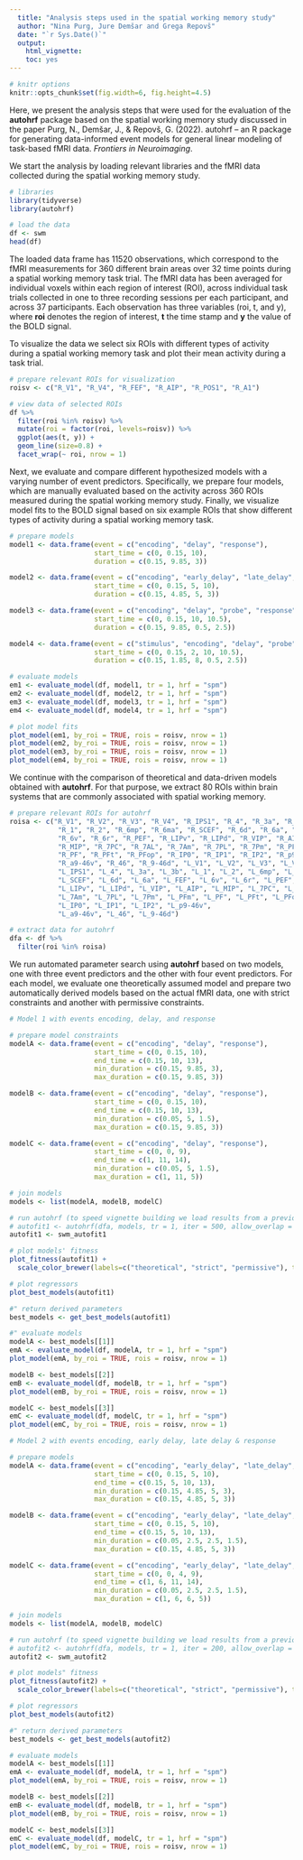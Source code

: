 ```yaml
---
  title: "Analysis steps used in the spatial working memory study"
  author: "Nina Purg, Jure Demšar and Grega Repovš"
  date: "`r Sys.Date()`"
  output:
    html_vignette:
    toc: yes
---
```

  
<!--
  %\VignetteEngine{knitr::rmarkdown}
  %\VignetteEncoding{UTF-8}
  %\VignetteIndexEntry{Analysis steps used in the spatial working memory study}
-->
  
```r
# knitr options
knitr::opts_chunk$set(fig.width=6, fig.height=4.5)
```

Here, we present the analysis steps that were used for the evaluation of the **autohrf** package based on the spatial working memory study discussed in the paper Purg, N., Demšar, J., & Repovš, G. (2022). autohrf – an R package for generating data-informed event models for general linear modeling of task-based fMRI data. *Frontiers in Neuroimaging*.

We start the analysis by loading relevant libraries and the fMRI data collected during the spatial working memory study.

```r
# libraries
library(tidyverse)
library(autohrf)

# load the data
df <- swm
head(df)
```

The loaded data frame has 11520 observations, which correspond to the fMRI measurements for 360 different brain areas over 32 time points during a spatial working memory task trial. The fMRI data has been averaged for individual voxels within each region of interest (ROI), across individual task trials collected in one to three recording sessions per each participant, and across 37 participants. Each observation has three variables (roi, t, and y), where **roi** denotes the region of interest, **t** the time stamp and **y** the value of the BOLD signal. 

To visualize the data we select six ROIs with different types of activity during a spatial working memory task and plot their mean activity during a task trial.

```r
# prepare relevant ROIs for visualization
roisv <- c("R_V1", "R_V4", "R_FEF", "R_AIP", "R_POS1", "R_A1")

# view data of selected ROIs
df %>% 
  filter(roi %in% roisv) %>%
  mutate(roi = factor(roi, levels=roisv)) %>%
  ggplot(aes(t, y)) + 
  geom_line(size=0.8) +
  facet_wrap(~ roi, nrow = 1)
```

Next, we evaluate and compare different hypothesized models with a varying number of event predictors. Specifically, we prepare four models, which are manually evaluated based on the activity across 360 ROIs measured during the spatial working memory study. Finally, we visualize model fits to the BOLD signal based on six example ROIs that show different types of activity during a spatial working memory task.

```r
# prepare models
model1 <- data.frame(event = c("encoding", "delay", "response"),
                     start_time = c(0, 0.15, 10),
                     duration = c(0.15, 9.85, 3))

model2 <- data.frame(event = c("encoding", "early_delay", "late_delay", "response"),
                     start_time = c(0, 0.15, 5, 10),
                     duration = c(0.15, 4.85, 5, 3))

model3 <- data.frame(event = c("encoding", "delay", "probe", "response"),
                     start_time = c(0, 0.15, 10, 10.5),
                     duration = c(0.15, 9.85, 0.5, 2.5))

model4 <- data.frame(event = c("stimulus", "encoding", "delay", "probe", "response"),
                     start_time = c(0, 0.15, 2, 10, 10.5),
                     duration = c(0.15, 1.85, 8, 0.5, 2.5))

# evaluate models
em1 <- evaluate_model(df, model1, tr = 1, hrf = "spm")
em2 <- evaluate_model(df, model2, tr = 1, hrf = "spm")
em3 <- evaluate_model(df, model3, tr = 1, hrf = "spm")
em4 <- evaluate_model(df, model4, tr = 1, hrf = "spm")

# plot model fits
plot_model(em1, by_roi = TRUE, rois = roisv, nrow = 1)
plot_model(em2, by_roi = TRUE, rois = roisv, nrow = 1)
plot_model(em3, by_roi = TRUE, rois = roisv, nrow = 1)
plot_model(em4, by_roi = TRUE, rois = roisv, nrow = 1)
```

We continue with the comparison of theoretical and data-driven models obtained with **autohrf**. For that purpose, we extract 80 ROIs within brain systems that are commonly associated with spatial working memory.

```r
# prepare relevant ROIs for autohrf
roisa <- c("R_V1", "R_V2", "R_V3", "R_V4", "R_IPS1", "R_4", "R_3a", "R_3b", 
            "R_1", "R_2", "R_6mp", "R_6ma", "R_SCEF", "R_6d", "R_6a", "R_FEF",
            "R_6v", "R_6r", "R_PEF", "R_LIPv", "R_LIPd", "R_VIP", "R_AIP", 
            "R_MIP", "R_7PC", "R_7AL", "R_7Am", "R_7PL", "R_7Pm", "R_PFm", 
            "R_PF", "R_PFt", "R_PFop", "R_IP0", "R_IP1", "R_IP2", "R_p9-46v", 
            "R_a9-46v", "R_46", "R_9-46d", "L_V1", "L_V2", "L_V3", "L_V4", 
            "L_IPS1", "L_4", "L_3a", "L_3b", "L_1", "L_2", "L_6mp", "L_6ma", 
            "L_SCEF", "L_6d", "L_6a", "L_FEF", "L_6v", "L_6r", "L_PEF", 
            "L_LIPv", "L_LIPd", "L_VIP", "L_AIP", "L_MIP", "L_7PC", "L_7AL", 
            "L_7Am", "L_7PL", "L_7Pm", "L_PFm", "L_PF", "L_PFt", "L_PFop", 
            "L_IP0", "L_IP1", "L_IP2", "L_p9-46v",  
            "L_a9-46v", "L_46", "L_9-46d")

# extract data for autohrf
dfa <- df %>%
  filter(roi %in% roisa)
```

We run automated parameter search using **autohrf** based on two models, one with three event predictors and the other with four event predictors. For each model, we evaluate one theoretically assumed model and prepare two automatically derived models based on the actual fMRI data, one with strict constraints and another with permissive constraints.

```r
# Model 1 with events encoding, delay, and response

# prepare model constraints
modelA <- data.frame(event = c("encoding", "delay", "response"),
                     start_time = c(0, 0.15, 10),
                     end_time = c(0.15, 10, 13),
                     min_duration = c(0.15, 9.85, 3),
                     max_duration = c(0.15, 9.85, 3))

modelB <- data.frame(event = c("encoding", "delay", "response"),
                     start_time = c(0, 0.15, 10),
                     end_time = c(0.15, 10, 13),
                     min_duration = c(0.05, 5, 1.5),
                     max_duration = c(0.15, 9.85, 3))

modelC <- data.frame(event = c("encoding", "delay", "response"),
                     start_time = c(0, 0, 9),
                     end_time = c(1, 11, 14),
                     min_duration = c(0.05, 5, 1.5),
                     max_duration = c(1, 11, 5))

# join models
models <- list(modelA, modelB, modelC)

# run autohrf (to speed vignette building we load results from a previous autohrf run)
# autofit1 <- autohrf(dfa, models, tr = 1, iter = 500, allow_overlap = TRUE)
autofit1 <- swm_autofit1

# plot models' fitness
plot_fitness(autofit1) +
  scale_color_brewer(labels=c("theoretical", "strict", "permissive"), type = "qual", palette = "Set1")

# plot regressors
plot_best_models(autofit1)

#" return derived parameters
best_models <- get_best_models(autofit1)

#" evaluate models
modelA <- best_models[[1]]
emA <- evaluate_model(df, modelA, tr = 1, hrf = "spm")
plot_model(emA, by_roi = TRUE, rois = roisv, nrow = 1)

modelB <- best_models[[2]]
emB <- evaluate_model(df, modelB, tr = 1, hrf = "spm")
plot_model(emB, by_roi = TRUE, rois = roisv, nrow = 1)

modelC <- best_models[[3]]
emC <- evaluate_model(df, modelC, tr = 1, hrf = "spm")
plot_model(emC, by_roi = TRUE, rois = roisv, nrow = 1)

# Model 2 with events encoding, early delay, late delay & response

# prepare models
modelA <- data.frame(event = c("encoding", "early_delay", "late_delay", "response"),
                     start_time = c(0, 0.15, 5, 10),
                     end_time = c(0.15, 5, 10, 13),
                     min_duration = c(0.15, 4.85, 5, 3),
                     max_duration = c(0.15, 4.85, 5, 3))

modelB <- data.frame(event = c("encoding", "early_delay", "late_delay", "response"),
                     start_time = c(0, 0.15, 5, 10),
                     end_time = c(0.15, 5, 10, 13),
                     min_duration = c(0.05, 2.5, 2.5, 1.5),
                     max_duration = c(0.15, 4.85, 5, 3))

modelC <- data.frame(event = c("encoding", "early_delay", "late_delay", "response"),
                     start_time = c(0, 0, 4, 9),
                     end_time = c(1, 6, 11, 14),
                     min_duration = c(0.05, 2.5, 2.5, 1.5),
                     max_duration = c(1, 6, 6, 5))

# join models
models <- list(modelA, modelB, modelC)

# run autohrf (to speed vignette building we load results from a previous autohrf run)
# autofit2 <- autohrf(dfa, models, tr = 1, iter = 200, allow_overlap = TRUE)
autofit2 <- swm_autofit2

# plot models" fitness
plot_fitness(autofit2) +
  scale_color_brewer(labels=c("theoretical", "strict", "permissive"), type = "qual", palette = "Set1")

# plot regressors
plot_best_models(autofit2)

#" return derived parameters
best_models <- get_best_models(autofit2)

# evaluate models
modelA <- best_models[[1]]
emA <- evaluate_model(df, modelA, tr = 1, hrf = "spm")
plot_model(emA, by_roi = TRUE, rois = roisv, nrow = 1)

modelB <- best_models[[2]]
emB <- evaluate_model(df, modelB, tr = 1, hrf = "spm")
plot_model(emB, by_roi = TRUE, rois = roisv, nrow = 1)

modelC <- best_models[[3]]
emC <- evaluate_model(df, modelC, tr = 1, hrf = "spm")
plot_model(emC, by_roi = TRUE, rois = roisv, nrow = 1)
```
